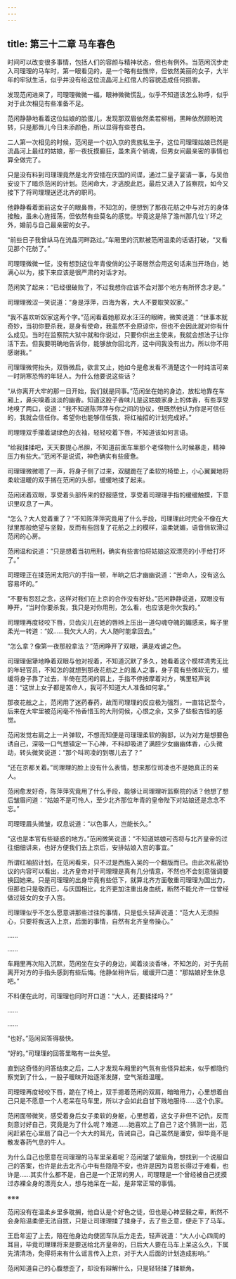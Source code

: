 ```yaml
---
---
---
```

title: 第三十二章 马车春色
---




时间可以改变很多事情，包括人们的容颜与精神状态，但也有例外。当范闲沉步走入司理理的马车时，第一眼看见的，是一个略有些憔悴，但依然美丽的女子，大半年的牢狱生活，似乎并没有给这位流晶河上红倌人的容貌造成任何损害。

发现范闲进来了，司理理微微一福，眼神微微慌乱，似乎不知道该怎么称呼，似乎对于此次相见有些准备不足。

范闲静静地看着这位姑娘的脸蛋儿，发现那双眉依然柔若柳梢，黑眸依然顾盼流转，只是那唇儿今日未添颜色，所以显得有些苍白。

二人第一次相见的时候，范闲是一个初入京的贵族私生子，这位司理理姑娘已然是流晶河上最红的姑娘，那一夜抚摸癫狂，虽未真个销魂，但男女间最亲密的事情也算全做完了。

只是没有料到司理理竟然是北齐安插在庆国的间谍，通过二皇子宴请一事，与吴伯安设下了暗杀范闲的计划。范闲命大，才逃脱此厄，最后又进入了监察院，如今又接下了将司理理送还北齐的职司。

他静静看着面前这女子的眼鼻唇，不知怎的，便想到了那夜花舫之中与对方的身体接触，虽未心旌摇荡，但依然有些莫名的感觉。毕竟这是除了澹州那几位丫环之外，婚前与自己最亲密的女子。

“前些日子我曾纵马在流晶河畔路过。”车厢里的沉默被范闲温柔的话语打破，“又看见那个花舫了。”

司理理微微一怔，没有想到这位年青俊俏的公子哥居然会用这句话来当开场白，她满心以为，接下来应该是很严肃的对话才对。

范闲笑了起来：“已经很破败了，不过我想你应该不会对那个地方有所怀念才是。”

司理理微涩一笑说道：“身是浮萍，四海为客，大人不要取笑奴家。”

“我不喜欢听奴家这两个字。”范闲看着她那双水汪汪的眼眸，微笑说道：“世事本就奇妙，当初你要杀我，是身有使命，我虽然不会原谅你，但也不会因此就对你有什么成见。当时在监察院大狱中就和你说过，只要你供出主使来，我就会想法子让你活下去。但我要明确地告诉你，能够放你回北齐，这中间我没有出力。所以你不用感谢我。”

司理理微愕抬头，双唇微启，欲言又止，她如今是愈发看不清楚这个一时纯洁可亲一时阴寒恐怖的年轻人。为什么他要说这些话？

“从你离开大牢的那一日开始，我们就是同事。”范闲坐在她的身边，放松地靠在车厢上，鼻尖嗅着淡淡的幽香。知道这股子香味儿是这姑娘家身上的体香，有些享受地嗅了两口，说道：“我不知道陈萍萍与你之间的协议，但既然他认为你是可信任的，我就会信任你。希望你也能够信任我，将红袖招的计划完成好。”

司理理双手攥着湖绿色的衣袖，轻轻咬着下唇，不知道该如何言语。

“给我揉揉吧，天天要提心吊胆，不知道前面车里那个老怪物什么时候暴走，精神压力有些大。”范闲不是说谎，神色确实有些疲惫。

司理理微微嗯了一声，将身子侧了过来，双腿跪在了柔软的椅垫上，小心翼翼地将柔软温暖的双手搁在范闲的头部，缓缓地揉了起来。

范闲闭着双眼，享受着头部传来的舒服感觉，享受着司理理手指的缓缓触摸，下意识里叹息了一声。

“怎么？大人觉着重了？”不知陈萍萍究竟用了什么手段，司理理此时完全不像在大狱里那般绝望与坚毅，反而有些回复了花舫之上的模样，温柔妩媚，语音俏软滑过范闲的心房。

范闲温和说道：“只是想着当初用刑，确实有些害怕将姑娘这双漂亮的小手给打坏了。”

司理理正在揉范闲太阳穴的手指一顿，半晌之后才幽幽说道：“苦命人，没有这么容易坏的。”

“不要有怨怼之念，这样对我们在上京的合作没有好处。”范闲静静说道，双眼没有睁开，“当时你要杀我，我只是对你用刑，怎么看，也应该是你欠我的。”

司理理再度轻咬下唇，贝齿尖儿在她的唇辫上压出一道勾魂夺魄的媚感来，眸子里柔光一转道：“奴……我欠大人的，大人随时能拿回去。”

“怎么拿？像第一夜那般拿法？”范闲睁开了双眼，满是戏谑之色。

司理理倔犟地睁着双眼与他对视着，不知道沉默了多久，她看着这个模样清秀无比的年轻官员，不知怎的就想到那夜花舫之上的羞人之事，身子竟有些微软无力，缓缓将身子靠了过去，半倚在范闲的肩上，手指不停按摩着对方，嘴里轻声说道：“这世上女子都是苦命人，我可不知道大人准备如何拿。”

那夜花舷之上，范闲用了迷药春药，故而司理理的反应极为强烈，一直铭记至今，后来在大牢里被范闲毫不怜香惜玉的大刑伺候，心恨之余，又多了些极古怪的感觉。

范闲发觉右肩之上一片弹软，不想而知便是司理理柔软的胸部，以为对方是想要色诱自己，深吸一口气想镇定一下心神，不料却吸进了满腔少女幽幽体香，心头微动，转头微笑说道：“那个叫司凌的到哪儿去了？”

“还在京都关着。”司理理的脸上没有什么表情，想来那位司凌也不是她真正的亲人。

范闲愈发好奇，陈萍萍究竟用了什么手段，能够让司理理听监察院的话？他想了想后皱眉问道：“姑娘不是可怜人，至少北齐那位年青的皇帝陛下对姑娘还是念念不忘。”

司理理眉头微皱，叹息说道：“以色事人，岂能长久。”

“这也是本官有些疑惑的地方。”范闲微笑说道：“不知道姑娘可否将与北齐皇帝的过往细细讲来，也好方便我们去上京后，安排姑娘入宫的事宜。”

所谓红袖招计划，在范闲看来，只不过是西施入吴的一个翻版而已。由此次私密协议的内容可以看出，北齐皇帝对于司理理是真有几分情意，不然也不会刻意强调要换回她来。只是司理理的出身毕竟有些低下，就算北齐方面敬重司理理为国出力，但那也只是敬而已，与庆国相比，北齐更加注重出身血统，断然不能允许一位曾经做过妓女的女子入宫。

司理理似乎不怎么愿意讲那些过往的事情，只是低头轻声说道：“范大人无须担心，只要将我送入上京，后面的事情，自然有北齐皇帝操心。”

……

……

车厢里再次陷入沉默，范闲坐在女子的身边，闻着淡淡香味，不知怎的，对于先前离开对方的手指头感到有些后悔。他静坐稍许后，缓缓开口道：“那姑娘好生休息吧。”

不料便在此时，司理理也同时开口道：“大人，还要揉揉吗？”

……

……

“也好。”范闲回答得极快。

“好的。”司理理的回答里略有一丝失望。

直到这奇怪的问答结束之后，二人才发现车厢里的气氛有些怪异起来，似乎都隐约察觉到了什么，一股子暖昧开始逐渐发酵，空气渐趋温暖。

司理理再度轻咬下唇，跪在了椅上，双手摁着范闲的双肩，暗暗用力，心里想着自己只是不愿意一个人老呆在马车里，所以才会如此自甘下贱地服待……这个仇家。

范闲面带微笑，感受着身后女子柔软的身躯，心里想着，这女子非但不记仇，反而刻意讨好自己，究竟是为了什么呢？难道……她喜欢上了自己？这个猜测一出，范闲赶紧在心里扇了自己一个大大的耳光，告诫自己，自己虽然是潘安，但毕竟不是散发春药气息的牛人。

为什么自己也愿意在司理理的马车里呆着呢？范闲皱了皱眉角，想找到一个说服自己的答案，也许是此去北齐心中有些隐隐不安，也许是因为肖恩长得过于难看，也许是……其实什么都不是，自己是一个正常的男人，司理理是一个曾经被自己抚摸过赤裸全身的漂亮女人，想与她呆在一起，是非常正常的事情。

※※※

范闲没有在温柔乡里多耽搁，他自认是个好色之徒，但也是心神坚毅之辈，断然不会身陷温柔便无法自拔，只是让司理理揉了揉身子，去了些乏意，便走下了马车。

王启年迎了上去，陪在他身边向使团车队后方走去，轻声说道：“大人小心四周的耳目，毕竟司理理将来是要送给北齐皇帝的，日后大人要在马车上呆这么久，下属先清清场，免得将来有什么谣言传入上京，对于大人后面的计划造成影响。”

范闲知道自己的心腹想歪了，却没有辩解什么，只是轻轻揉了揉额角。